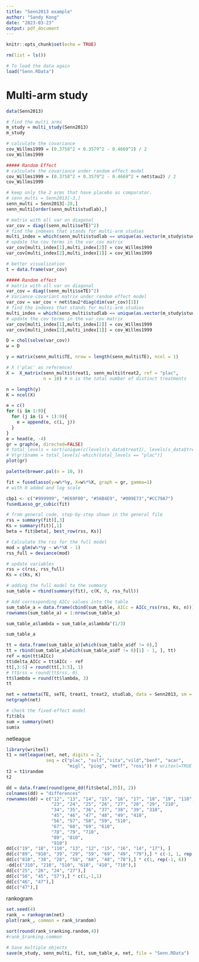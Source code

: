 ```yaml
---
title: "Senn2013 example"
author: "Sandy Kong"
date: "2023-03-23"
output: pdf_document
---
```


```r
knitr::opts_chunk$set(echo = TRUE)
```

```r
rm(list = ls())
```

```r
# To load the data again
load("Senn.RData")
```


# Multi-arm study
```r
data(Senn2013)
```

```r
# find the multi arms
m_study = multi_study(Senn2013)
m_study
```

```r
# calculate the covariance
cov_Willms1999 = (0.3758^2 + 0.3579^2 - 0.4669^2) / 2
cov_Willms1999
```
```r
##### Random Effect
# calculate the covariance under random effect model
cov_Willms1999 = (0.3758^2 + 0.3579^2 - 0.4669^2 + net$tau2) / 2
cov_Willms1999
```

```r
# keep only the 2 arms that have placebo as comparator.
# senn_multi = Senn2013[-3,]
senn_multi = Senn2013[-28,]
senn_multi[order(senn_multi$studlab),]
```


```r
# matrix with all var on diagonal
var_cov = diag((senn_multi$seTE)^2)
# find the indexes that stands for multi-arm studies 
multi_index = which(senn_multi$studlab == unique(as.vector(m_study$studlab)))
# update the cov terms in the var_cov matrix 
var_cov[multi_index[1],multi_index[2]] = cov_Willms1999
var_cov[multi_index[2],multi_index[1]] = cov_Willms1999

# better visualization
t = data.frame(var_cov)
```

```r
##### Random effect
# matrix with all var on diagonal
var_cov = diag((senn_multi$seTE)^2)
# Variance-covariant matrix under random effect model
var_cov = var_cov + net$tau2*diag(dim(var_cov)[1]) 
# find the indexes that stands for multi-arm studies 
multi_index = which(senn_multi$studlab == unique(as.vector(m_study$studlab)))
# update the cov terms in the var_cov matrix 
var_cov[multi_index[1],multi_index[2]] = cov_Willms1999
var_cov[multi_index[2],multi_index[1]] = cov_Willms1999
```


```r
D = chol(solve(var_cov))
w = D
```


```r
y = matrix(senn_multi$TE, nrow = length(senn_multi$TE), ncol = 1)

# X ('plac' as reference)
X =  X_matrix(senn_multi$treat1, senn_multi$treat2, ref = "plac", 
              n = 10) # n is the total number of distinct treatments

n = length(y)
K = ncol(X)
```

```r
e = c()
for (i in 1:9){
  for (j in (i + 1):9){
    e = append(e, c(i, j))
  }
}
e = head(e, -4)
gr = graph(e, directed=FALSE)
# total_levels = sort(unique(c(levels(s_data$treat1), levels(s_data$treat2))))
# V(gr)$name = total_levels[-which(total_levels == "plac")]
plot(gr)
```
```r
palette(brewer.pal(n = 10, ))
```

```r
fit = fusedlasso(y=w%*%y, X=w%*%X, graph = gr, gamma=1)
# with 0 added and log scale
```


```r
cbp1 <- c("#999999", "#E69F00", "#56B4E9", "#009E73","#CC79A7")
fusedLasso_gr_cubic(fit)
```


```r
# from general code, step-by-step shown in the general file 
rss = summary(fit)[,3]
Ks = summary(fit)[,1]
beta = fit$beta[, best_row(rss, Ks)]

# Calculate the rss for the full model 
mod = glm(w%*%y ~ w%*%X - 1)
rss_full = deviance(mod)

# update variables 
rss = c(rss, rss_full)
Ks = c(Ks, K)

# adding the full model to the summary
sum_table = rbind(summary(fit), c(K, 0, rss_full))

# Add corresponding AICc values into the table 
sum_table_a = data.frame(cbind(sum_table, AICc = AICc_rss(rss, Ks, n)))
rownames(sum_table_a) = 1:nrow(sum_table_a)

sum_table_a$lambda = sum_table_a$lambda^(1/3)

sum_table_a
```

```r
tt = data.frame(sum_table_a)[which(sum_table_a$df != 0),]
tt = rbind(sum_table_a[which(sum_table_a$df != 0)[1] - 1, ], tt)
ref = min(tt$AICc)
tt$delta_AICc = tt$AICc - ref
tt[,3:5] = round(tt[,3:5], 1)
# tt$rss = round(tt$rss, 0)
tt$lambda = round(tt$lambda, 3)
tt
```

```r
net = netmeta(TE, seTE, treat1, treat2, studlab, data = Senn2013, sm = "MD", reference = "plac")
netgraph(net)
```

```r
# check the fixed-effect model
fit$bls
sum = summary(net)
sum$x
```


netleague
```r
library(writexl)
t1 = netleague(net, net, digits = 2, 
               seq = c("plac", "sulf","sita","vild","benf", "acar", 
                       "migl", "piog", "metf", "rosi")) # writexl=TRUE
t2 = t1$random
t2
```

```r
dd = data.frame(round(gene_dd(fit$beta[,35]), 2))
colnames(dd) = "differences"
rownames(dd) = c("12", "13", "14", "15", "16", "17", "18", "19", "110",
                 "23", "24", "25", "26", "27", "28", "29", "210", 
                 "34", "35", "36", "37", "38", "39", "310", 
                 "45", "46", "47", "48", "49", "410", 
                 "56", "57", "58", "59", "510", 
                 "67", "68", "69", "610", 
                 "78", "79", "710", 
                 "89", "810", 
                 "910")
dd[c("19", "18", "110", "13", "12", "15", "16", "14", "17"), ]
dd[c("89", "910", "39", "29", "59", "69", "49", "79"),] * c(-1, 1, rep(-1, 6))
dd[c("810", "38", "28", "58", "68", "48", "78"),] * c(1, rep(-1, 6))
-dd[c("310", "210", "510", "610", "410", "710"),] 
dd[c("25", "26", "24", "27"),] 
dd[c("56", "45", "57"),] * c(1,-1,1)
dd[c("46", "47"),]
dd[c("47"),]
```






rankogram
```r
set.seed(4)
rank_ = rankogram(net)
plot(rank_, common = rank_$random)
```
```r
sort(round(rank_$ranking.random,4))
#rank_$ranking.common
```


```r
# Save multiple objects
save(m_study, senn_multi, fit, sum_table_a, net, file = "Senn.RData")
```


